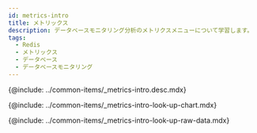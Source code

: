 ```yaml
---
id: metrics-intro
title: メトリックス
description: データベースモニタリング分析のメトリクスメニューについて学習します。
tags:
  - Redis
  - メトリックス
  - データベース
  - データベースモニタリング
---
```



<!-- 개요 -->

{@include: ../common-items/_metrics-intro.desc.mdx}  

<IntroExam category='db_redis_counter'/>

<ProdImg img='metrics-example-00.png' desc=''/>

<!-- 메트릭스 차트 조회하기 -->

{@include: ../common-items/_metrics-intro-look-up-chart.mdx}  

<LookupchartDesc metric='Mem_fragmentation_bytes' category='db_redis_counter' />

<!-- 메트릭스 Raw Data 조회화기 -->

{@include: ../common-items/_metrics-intro-look-up-raw-data.mdx}  
